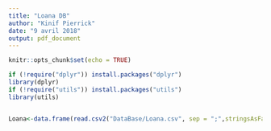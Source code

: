 ```yaml
---
title: "Loana DB"
author: "Kinif Pierrick"
date: "9 avril 2018"
output: pdf_document
---
```


```r
knitr::opts_chunk$set(echo = TRUE)
```

```r
if (!require("dplyr")) install.packages("dplyr")
library(dplyr)
if (!require("utils")) install.packages("utils")
library(utils)


Loana<-data.frame(read.csv2("DataBase/Loana.csv", sep = ";",stringsAsFactors=FALSE, header = TRUE ))
```

